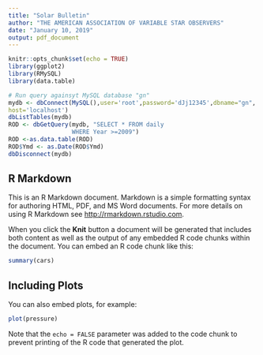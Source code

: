 ```yaml
---
title: "Solar Bulletin"
author: "THE AMERICAN ASSOCIATION OF VARIABLE STAR OBSERVERS"
date: "January 10, 2019"
output: pdf_document
---
```


```r
knitr::opts_chunk$set(echo = TRUE)
library(ggplot2)
library(RMySQL)
library(data.table)
```
```r
# Run query againsyt MySQL database "gn"
mydb <- dbConnect(MySQL(),user='root',password='dJj12345',dbname="gn",
host='localhost')
dbListTables(mydb)
ROD <- dbGetQuery(mydb, "SELECT * FROM daily
                  WHERE Year >=2009")
ROD <-as.data.table(ROD)
ROD$Ymd <- as.Date(ROD$Ymd)
dbDisconnect(mydb)
```

## R Markdown

This is an R Markdown document. Markdown is a simple formatting syntax for authoring HTML, PDF, and MS Word documents. For more details on using R Markdown see <http://rmarkdown.rstudio.com>.

When you click the **Knit** button a document will be generated that includes both content as well as the output of any embedded R code chunks within the document. You can embed an R code chunk like this:

```r
summary(cars)
```

## Including Plots

You can also embed plots, for example:

```r
plot(pressure)
```

Note that the `echo = FALSE` parameter was added to the code chunk to prevent printing of the R code that generated the plot.
